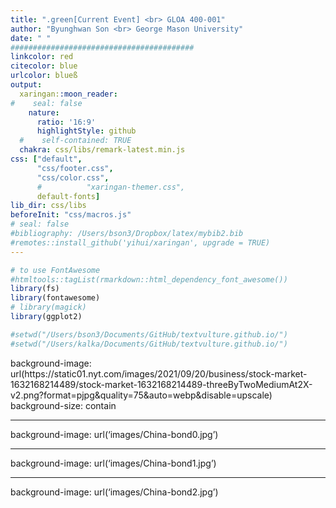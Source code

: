 ```yaml
---
title: ".green[Current Event] <br> GLOA 400-001"
author: "Byunghwan Son <br> George Mason University"
date: " "
#########################################
linkcolor: red
citecolor: blue
urlcolor: blueß
output: 
  xaringan::moon_reader:
#    seal: false
    nature:
      ratio: '16:9'
      highlightStyle: github
  #    self-contained: TRUE
  chakra: css/libs/remark-latest.min.js
css: ["default", 
      "css/footer.css", 
      "css/color.css", 
      #          "xaringan-themer.css",
      default-fonts]
lib_dir: css/libs
beforeInit: "css/macros.js"
# seal: false  
#bibliography: /Users/bson3/Dropbox/latex/mybib2.bib
#remotes::install_github('yihui/xaringan', upgrade = TRUE)
---
```


```r
# to use FontAwesome
#htmltools::tagList(rmarkdown::html_dependency_font_awesome())
library(fs)
library(fontawesome)
# library(magick)  
library(ggplot2)

#setwd("/Users/bson3/Documents/GitHub/textvulture.github.io/")
#setwd("/Users/kalka/Documents/GitHub/textvulture.github.io/")

```

background-image: url(https://static01.nyt.com/images/2021/09/20/business/stock-market-1632168214489/stock-market-1632168214489-threeByTwoMediumAt2X-v2.png?format=pjpg&quality=75&auto=webp&disable=upscale)
background-size: contain

---

background-image: url('images/China-bond0.jpg')

---

background-image: url('images/China-bond1.jpg')

---

background-image: url('images/China-bond2.jpg')

